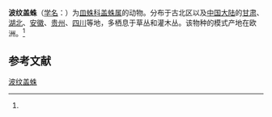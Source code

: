 {{Speciesbox
| name = 波纹盖蛛
| status = 
| status_system = 
| image = 
| genus = Neriene
| species = clathrata
| authority = (Sundevall, 1829)<ref name='id13318'>{{cite web| url =http://www.bioinfo.cn/db05/BjdwSpecies.php?action=view&id=13318| title =波纹盖蛛| work =《中国动物物种编目数据库》| publisher =中国科学院微生物研究所| author =中国科学院动物研究所| accessdate =2009-04-28| deadurl =yes| archiveurl =https://web.archive.org/web/20160305003937/http://www.bioinfo.cn/db05/BjdwSpecies.php?action=view&id=13318| archivedate =2016-03-05}}</ref>
}}

'''波纹盖蛛'''（[[学名|学名]]：{{lang|la|''Neriene clathrata''}}）为[[皿蛛科|皿蛛科]][[盖蛛属|盖蛛属]]的动物。分布于古北区以及[[中国大陆|中国大陆]]的[[甘肃|甘肃]]、[[湖北|湖北]]、[[安徽|安徽]]、[[贵州|贵州]]、[[四川|四川]]等地，多栖息于草丛和灌木丛。该物种的模式产地在欧洲。<ref name='id13318'/>

== 参考文献 ==
{{reflist}}

{{Wikispecies|Neriene clathrata}}
{{Taxonbar|from=Q1058653}}

[[Category:盖蛛属|波纹盖蛛]]


{{蜘蛛小作品}}
